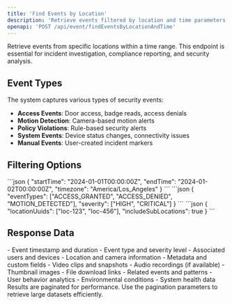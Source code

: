 ```yaml
---
title: 'Find Events by Location'
description: 'Retrieve events filtered by location and time parameters'
openapi: 'POST /api/event/findEventsByLocationAndTime'
---
```


Retrieve events from specific locations within a time range. This endpoint is essential for incident investigation, compliance reporting, and security analysis.

## Event Types

The system captures various types of security events:

- **Access Events**: Door access, badge reads, access denials
- **Motion Detection**: Camera-based motion alerts
- **Policy Violations**: Rule-based security alerts
- **System Events**: Device status changes, connectivity issues
- **Manual Events**: User-created incident markers

## Filtering Options

<Tabs>
<Tab title="Time-based Filtering">
```json
{
  "startTime": "2024-01-01T00:00:00Z",
  "endTime": "2024-01-02T00:00:00Z",
  "timezone": "America/Los_Angeles"
}
```
</Tab>

<Tab title="Event Type Filtering">
```json
{
  "eventTypes": ["ACCESS_GRANTED", "ACCESS_DENIED", "MOTION_DETECTED"],
  "severity": ["HIGH", "CRITICAL"]
}
```
</Tab>

<Tab title="Location Filtering">
```json
{
  "locationUuids": ["loc-123", "loc-456"],
  "includeSubLocations": true
}
```
</Tab>
</Tabs>

## Response Data

<AccordionGroup>
<Accordion title="Event Details">
- Event timestamp and duration
- Event type and severity level
- Associated users and devices
- Location and camera information
- Metadata and custom fields
</Accordion>

<Accordion title="Media Attachments">
- Video clips and snapshots
- Audio recordings (if available)
- Thumbnail images
- File download links
</Accordion>

<Accordion title="Context Information">
- Related events and patterns
- User behavior analytics
- Environmental conditions
- System health data
</Accordion>
</AccordionGroup>

<Note>
Results are paginated for performance. Use the pagination parameters to retrieve large datasets efficiently.
</Note>